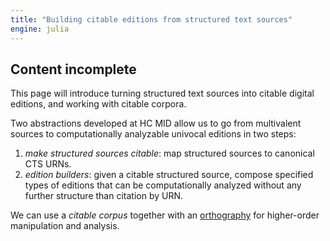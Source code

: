 ```yaml
---
title: "Building citable editions from structured text sources"
engine: julia
---
```


:::{.callout-caution}
## Content incomplete

This page will introduce turning structured text sources into citable digital editions,
and working with citable corpora.
:::


Two abstractions developed at HC MID allow us to go from multivalent sources to computationally analyzable univocal editions in two steps:


1. *make structured sources citable*: map structured sources to canonical CTS URNs.
2. *edition builders*:  given a citable structured source, compose specified types of editions that can be computationally analyzed without any further structure than citation by URN.

We can use a *citable corpus* together with an [orthography](../orthography/) for higher-order manipulation and analysis.